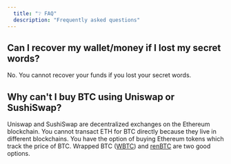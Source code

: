 ```yaml
---
  title: "❔ FAQ"
  description: "Frequently asked questions"
---
```


## Can I recover my wallet/money if I lost my secret words?

No. You cannot recover your funds if you lost your secret words.

## Why can't I buy BTC using Uniswap or SushiSwap?

Uniswap and SushiSwap are decentralized exchanges on the Ethereum blockchain. You cannot transact ETH for BTC directly because they live in different blockchains. You have the option of buying Ethereum tokens which track the price of BTC. Wrapped BTC ([WBTC](https://www.coingecko.com/en/coins/wrapped-bitcoin)) and [renBTC](https://www.coingecko.com/en/coins/renbtc) are two good options.
